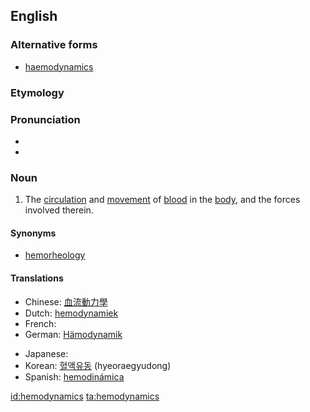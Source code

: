 ==English==

===Alternative forms===
* [[haemodynamics]]

===Etymology===

{{prefix|hemo|dynamics}}

===Pronunciation===

* {{IPA|ˌhimoʊdaɪˈnæmɪks}}
* {{rhymes|æmɪks}}

===Noun===
{{en-noun|-}}
{{wikipedia}}

# {{context|medicine}} The [[circulation]] and [[movement]] of [[blood]] in the [[body]], and the forces involved therein.

====Synonyms====
* [[hemorheology]]

====Translations====
{{trans-top|circulation of blood}}
* Chinese: [[血流動力學]]
* Dutch: [[hemodynamiek]]
* French: {{t-|fr|hémodynamique}}
* German: [[Hämodynamik]] {{f}}
{{trans-mid}}
* Japanese: {{t-|ja|血行動態|tr=kekkō dōtai|sc=Jpan}}
* Korean: [[혈액유동]] (hyeoraegyudong)
* Spanish: [[hemodinámica]]
{{trans-bottom}}

[[id:hemodynamics]]
[[ta:hemodynamics]]
